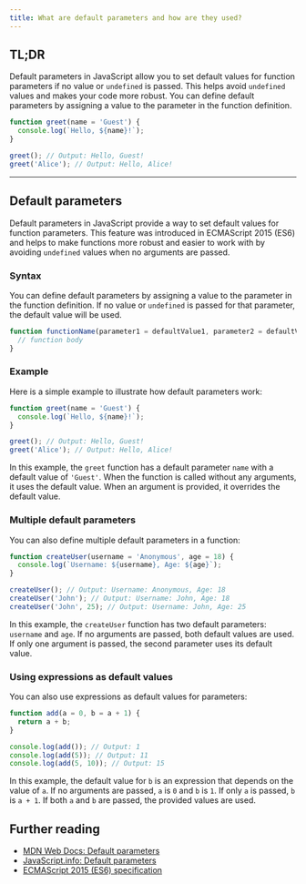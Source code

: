```yaml
---
title: What are default parameters and how are they used?
---
```


## TL;DR

Default parameters in JavaScript allow you to set default values for function parameters if no value or `undefined` is passed. This helps avoid `undefined` values and makes your code more robust. You can define default parameters by assigning a value to the parameter in the function definition.

```js live
function greet(name = 'Guest') {
  console.log(`Hello, ${name}!`);
}

greet(); // Output: Hello, Guest!
greet('Alice'); // Output: Hello, Alice!
```

---

## Default parameters

Default parameters in JavaScript provide a way to set default values for function parameters. This feature was introduced in ECMAScript 2015 (ES6) and helps to make functions more robust and easier to work with by avoiding `undefined` values when no arguments are passed.

### Syntax

You can define default parameters by assigning a value to the parameter in the function definition. If no value or `undefined` is passed for that parameter, the default value will be used.

```js
function functionName(parameter1 = defaultValue1, parameter2 = defaultValue2) {
  // function body
}
```

### Example

Here is a simple example to illustrate how default parameters work:

```js live
function greet(name = 'Guest') {
  console.log(`Hello, ${name}!`);
}

greet(); // Output: Hello, Guest!
greet('Alice'); // Output: Hello, Alice!
```

In this example, the `greet` function has a default parameter `name` with a default value of `'Guest'`. When the function is called without any arguments, it uses the default value. When an argument is provided, it overrides the default value.

### Multiple default parameters

You can also define multiple default parameters in a function:

```js live
function createUser(username = 'Anonymous', age = 18) {
  console.log(`Username: ${username}, Age: ${age}`);
}

createUser(); // Output: Username: Anonymous, Age: 18
createUser('John'); // Output: Username: John, Age: 18
createUser('John', 25); // Output: Username: John, Age: 25
```

In this example, the `createUser` function has two default parameters: `username` and `age`. If no arguments are passed, both default values are used. If only one argument is passed, the second parameter uses its default value.

### Using expressions as default values

You can also use expressions as default values for parameters:

```js live
function add(a = 0, b = a + 1) {
  return a + b;
}

console.log(add()); // Output: 1
console.log(add(5)); // Output: 11
console.log(add(5, 10)); // Output: 15
```

In this example, the default value for `b` is an expression that depends on the value of `a`. If no arguments are passed, `a` is `0` and `b` is `1`. If only `a` is passed, `b` is `a + 1`. If both `a` and `b` are passed, the provided values are used.

## Further reading

- [MDN Web Docs: Default parameters](https://developer.mozilla.org/en-US/docs/Web/JavaScript/Reference/Functions/Default_parameters)
- [JavaScript.info: Default parameters](https://javascript.info/function-basics#default-values)
- [ECMAScript 2015 (ES6) specification](https://www.ecma-international.org/ecma-262/6.0/#sec-function-definitions)
